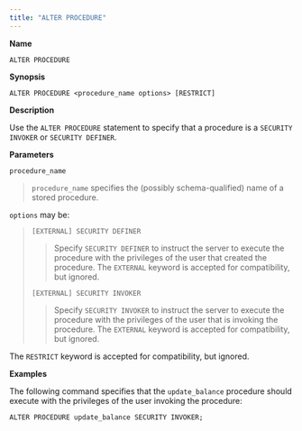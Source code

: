 ```yaml
---
title: "ALTER PROCEDURE"
---
```


<div id="alter_procedure" class="registered_link"></div>


**Name**

`ALTER PROCEDURE`

**Synopsis**

``` text
ALTER PROCEDURE <procedure_name options> [RESTRICT]
```

**Description**

Use the `ALTER PROCEDURE` statement to specify that a procedure is a `SECURITY INVOKER` or `SECURITY DEFINER`.

**Parameters**

`procedure_name`

> `procedure_name` specifies the (possibly schema-qualified) name of a stored procedure.

`options` may be:

> `[EXTERNAL] SECURITY DEFINER`
> 
> > Specify `SECURITY DEFINER` to instruct the server to execute the procedure with the privileges of the user that created the procedure. The `EXTERNAL` keyword is accepted for compatibility, but ignored.
> 
> `[EXTERNAL] SECURITY INVOKER`
> 
> > Specify `SECURITY INVOKER` to instruct the server to execute the procedure with the privileges of the user that is invoking the procedure. The `EXTERNAL` keyword is accepted for compatibility, but ignored.

The `RESTRICT` keyword is accepted for compatibility, but ignored.

**Examples**

The following command specifies that the `update_balance` procedure should execute with the privileges of the user invoking the procedure:

``` text
ALTER PROCEDURE update_balance SECURITY INVOKER;
```
